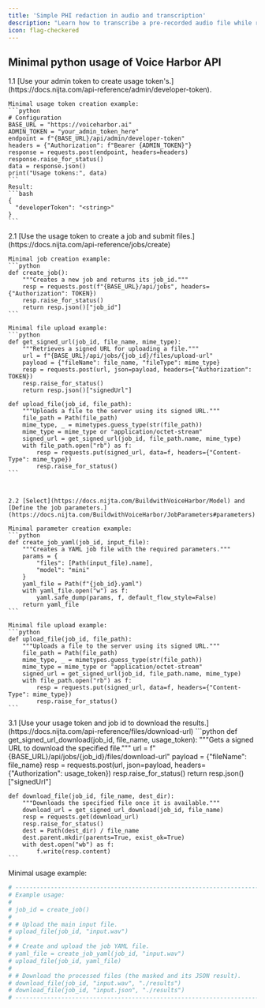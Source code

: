```yaml
---
title: 'Simple PHI redaction in audio and transcription'
description: "Learn how to transcribe a pre-recorded audio file while removing PHI."
icon: flag-checkered
---
```


## Minimal python usage of Voice Harbor API

<Steps>
  <Step title="Token Managment.">
    1.1 [Use your admin token to create usage token's.](https://docs.nijta.com/api-reference/admin/developer-token).

    Minimal usage token creation example: 
    ```python
    # Configuration
    BASE_URL = "https://voiceharbor.ai"
    ADMIN_TOKEN = "your_admin_token_here"
    endpoint = f"{BASE_URL}/api/admin/developer-token"
    headers = {"Authorization": f"Bearer {ADMIN_TOKEN}"}
    response = requests.post(endpoint, headers=headers)
    response.raise_for_status()
    data = response.json()
    print("Usage tokens:", data)
    ```
    Result: 
    ```bash
    {
      "developerToken": "<string>"
    }
    ```

  </Step>
  <Step title="Submision Managment.">
    2.1 [Use the usage token to create a job and submit files.](https://docs.nijta.com/api-reference/jobs/create)
    
    Minimal job creation example: 
    ```python
    def create_job():
        """Creates a new job and returns its job_id."""
        resp = requests.post(f"{BASE_URL}/api/jobs", headers={"Authorization": TOKEN})
        resp.raise_for_status()
        return resp.json()["job_id"]
    ```

    Minimal file upload example: 
    ```python
    def get_signed_url(job_id, file_name, mime_type):
        """Retrieves a signed URL for uploading a file."""
        url = f"{BASE_URL}/api/jobs/{job_id}/files/upload-url"
        payload = {"fileName": file_name, "fileType": mime_type}
        resp = requests.post(url, json=payload, headers={"Authorization": TOKEN})
        resp.raise_for_status()
        return resp.json()["signedUrl"]

    def upload_file(job_id, file_path):
        """Uploads a file to the server using its signed URL."""
        file_path = Path(file_path)
        mime_type, _ = mimetypes.guess_type(str(file_path))
        mime_type = mime_type or "application/octet-stream"
        signed_url = get_signed_url(job_id, file_path.name, mime_type)
        with file_path.open("rb") as f:
            resp = requests.put(signed_url, data=f, headers={"Content-Type": mime_type})
            resp.raise_for_status()
    ```



    2.2 [Select](https://docs.nijta.com/BuildwithVoiceHarbor/Model) and [Define the job parameters.](https://docs.nijta.com/BuildwithVoiceHarbor/JobParameters#parameters) 

    Minimal parameter creation example: 
    ```python
    def create_job_yaml(job_id, input_file):
        """Creates a YAML job file with the required parameters."""
        params = {
            "files": [Path(input_file).name],
            "model": "mini"
        }
        yaml_file = Path(f"{job_id}.yaml")
        with yaml_file.open("w") as f:
            yaml.safe_dump(params, f, default_flow_style=False)
        return yaml_file
    ```

    Minimal file upload example: 
    ```python
    def upload_file(job_id, file_path):
        """Uploads a file to the server using its signed URL."""
        file_path = Path(file_path)
        mime_type, _ = mimetypes.guess_type(str(file_path))
        mime_type = mime_type or "application/octet-stream"
        signed_url = get_signed_url(job_id, file_path.name, mime_type)
        with file_path.open("rb") as f:
            resp = requests.put(signed_url, data=f, headers={"Content-Type": mime_type})
            resp.raise_for_status()
    ```
  </Step>
  <Step title="Download protected audio and trascription.">
    3.1 [Use your usage token and job id to download the results.](https://docs.nijta.com/api-reference/files/download-url)
    ```python
    def get_signed_url_download(job_id, file_name, usage_token):
        """Gets a signed URL to download the specified file."""
        url = f"{BASE_URL}/api/jobs/{job_id}/files/download-url"
        payload = {"fileName": file_name}
        resp = requests.post(url, json=payload, headers={"Authorization": usage_token})
        resp.raise_for_status()
        return resp.json()["signedUrl"]

    def download_file(job_id, file_name, dest_dir):
        """Downloads the specified file once it is available."""
        download_url = get_signed_url_download(job_id, file_name)
        resp = requests.get(download_url)
        resp.raise_for_status()
        dest = Path(dest_dir) / file_name
        dest.parent.mkdir(parents=True, exist_ok=True)
        with dest.open("wb") as f:
            f.write(resp.content)
    ```
  </Step>
</Steps>

Minimal usage example:
```python
# -----------------------------------------------------------------------------
# Example usage:
#
# job_id = create_job()
#
# # Upload the main input file.
# upload_file(job_id, "input.wav")
#
# # Create and upload the job YAML file.
# yaml_file = create_job_yaml(job_id, "input.wav")
# upload_file(job_id, yaml_file)
#
# # Download the processed files (the masked and its JSON result).
# download_file(job_id, "input.wav", "./results")
# download_file(job_id, "input.json", "./results")
# -----------------------------------------------------------------------------
```
